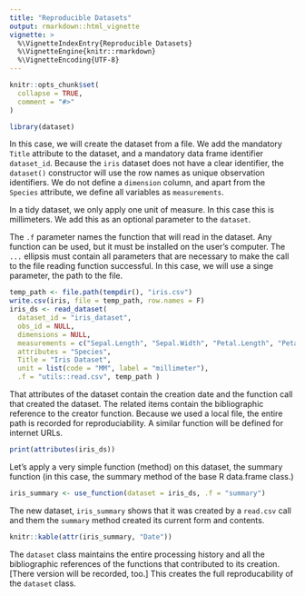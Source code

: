 ```yaml
---
title: "Reproducible Datasets"
output: rmarkdown::html_vignette
vignette: >
  %\VignetteIndexEntry{Reproducible Datasets}
  %\VignetteEngine{knitr::rmarkdown}
  %\VignetteEncoding{UTF-8}
---
```


```r
knitr::opts_chunk$set(
  collapse = TRUE,
  comment = "#>"
)
```

```r
library(dataset)
```

In this case, we will create the dataset from a file. We add the mandatory `Title` attribute to the dataset, and a mandatory data frame identifier `dataset_id`. Because the `iris` dataset does not have a clear identifier, the `dataset()` constructor will use the row names as unique observation identifiers. We do not define a `dimension` column, and apart from the `Species` attribute, we define all variables as `measurements`. 

In a tidy dataset, we only apply one unit of measure. In this case this is millimeters. We add this as an optional parameter to the `dataset`.

The `.f` parameter names the function that will read in the dataset.  Any function can be used, but it must be installed on the user's computer. The `...` ellipsis must contain all parameters that are necessary to make the call to the file reading function successful. In this case, we will use a singe parameter, the path to the file. 


```r
temp_path <- file.path(tempdir(), "iris.csv")
write.csv(iris, file = temp_path, row.names = F)
iris_ds <- read_dataset(
  dataset_id = "iris_dataset",
  obs_id = NULL, 
  dimensions = NULL, 
  measurements = c("Sepal.Length", "Sepal.Width", "Petal.Length", "Petal.Width"),
  attributes = "Species",
  Title = "Iris Dataset", 
  unit = list(code = "MM", label = "millimeter"),
  .f = "utils::read.csv", temp_path )
```
That attributes of the dataset contain the creation date and the function call that created the dataset.  The related items contain the bibliographic reference to the creator function. Because we used a local file, the entire path is recorded for reproduciability. A similar function will be defined for internet URLs.

```r
print(attributes(iris_ds))
```
Let's apply a very simple function (method) on this dataset, the summary function (in this case, the summary method of the base R data.frame class.)


```r
iris_summary <- use_function(dataset = iris_ds, .f = "summary")
```

The new dataset, `iris_summary` shows that it was created by a `read.csv` call and them the `summary` method created its current form and contents.


```r
knitr::kable(attr(iris_summary, "Date"))
```
The `dataset` class maintains the entire processing history and all the bibliographic references of the functions that contributed to its creation. [There version will be recorded, too.] This creates the full reproducability of the `dataset` class.

